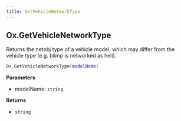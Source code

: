 ```yaml
---
title: GetVehicleNetworkType
---
```


## Ox.GetVehicleNetworkType

Returns the netobj type of a vehicle model, which may differ from the vehicle type (e.g. blimp is networked as heli).

```lua
Ox.GetVehicleNetworkType(modelName)
```

**Parameters**

- modelName: `string`

**Returns**

- `string`
